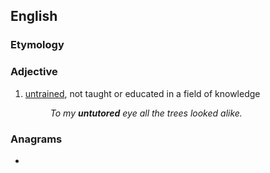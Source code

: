 ==English==

===Etymology===
{{prefix|un|tutored|lang=en}}

===Adjective===
{{en-adj|-}}

# [[untrained]], not taught or educated in a field of knowledge
#: ''To my '''untutored''' eye all the trees looked alike.''

===Anagrams===
* {{anagrams|en|turned out}}